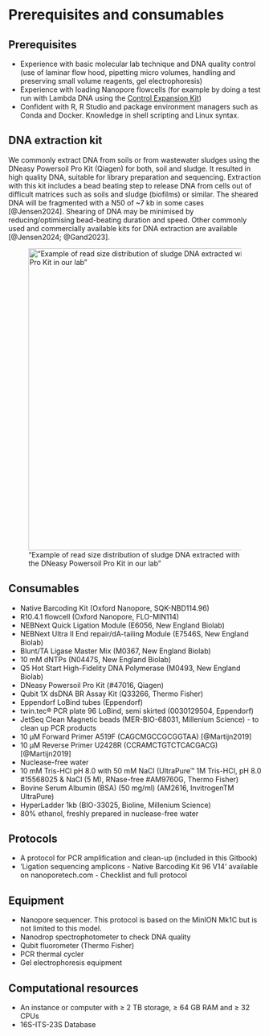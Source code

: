 # Prerequisites and consumables {#prerequisites}

## Prerequisites  
 - Experience with basic molecular lab technique and DNA quality control (use of laminar flow hood, pipetting micro volumes, handling and preserving small volume reagents, gel electrophoresis)
 - Experience with loading Nanopore flowcells (for example by doing a test run with Lambda DNA using the [Control Expansion Kit](https://store.nanoporetech.com/control-expansion.html))  
 - Confident with R, R Studio and package environment managers such as Conda and Docker. Knowledge in shell scripting and Linux syntax.

  
## DNA extraction kit  
We commonly extract DNA from soils or from wastewater sludges using the DNeasy Powersoil Pro Kit (Qiagen) for both, soil and sludge. It resulted in high quality DNA, suitable for library preparation and sequencing. Extraction with this kit includes a bead beating step to release DNA from cells out of difficult matrices such as soils and sludge (biofilms) or similar. The sheared DNA will be fragmented with a N50 of ~7 kb in some cases [@Jensen2024]. Shearing of DNA may be minimised by reducing/optimising bead-beating duration and speed. Other commonly used and commercially available kits for DNA extraction are available [@Jensen2024; @Gand2023].  
  
  
!["Example of read size distribution of sludge DNA extracted with the DNeasy Powersoil Pro Kit in our lab"](./img/readsize.png){width="600"}
  
## Consumables   
 - Native Barcoding Kit (Oxford Nanopore, SQK-NBD114.96)  
 - R10.4.1 flowcell (Oxford Nanopore, FLO-MIN114)  
 - NEBNext Quick Ligation Module (E6056, New England Biolab)
 - NEBNext Ultra II End repair/dA-tailing Module (E7546S, New England Biolab) 
 - Blunt/TA Ligase Master Mix (M0367, New England Biolab)
 - 10 mM dNTPs (N0447S, New England Biolab)
 - Q5 Hot Start High-Fidelity DNA Polymerase (M0493, New England Biolab)
 - DNeasy Powersoil Pro Kit (#47016, Qiagen)
 - Qubit 1X dsDNA BR Assay Kit (Q33266, Thermo Fisher)
 - Eppendorf LoBind tubes (Eppendorf)
 - twin.tec® PCR plate 96 LoBind, semi skirted (0030129504, Eppendorf)
 - JetSeq Clean Magnetic beads (MER-BIO-68031, Millenium Science) - to clean up PCR products
 - 10 µM Forward Primer A519F (CAGCMGCCGCGGTAA) [@Martijn2019]
 - 10 µM Reverse Primer U2428R (CCRAMCTGTCTCACGACG) [@Martijn2019] 
 - Nuclease-free water
 - 10 mM Tris-HCl pH 8.0 with 50 mM NaCl (UltraPure™ 1M Tris-HCI, pH 8.0 #15568025 & NaCl (5 M), RNase-free #AM9760G, Thermo Fisher)
 - Bovine Serum Albumin (BSA) (50 mg/ml) (AM2616, InvitrogenTM UltraPure)
 - HyperLadder 1kb (BIO-33025, Bioline, Millenium Science)
 - 80% ethanol, freshly prepared in nuclease-free water 
 
   
## Protocols   
 - A protocol for PCR amplification and clean-up (included in this Gitbook)
 - 'Ligation sequencing amplicons - Native Barcoding Kit 96 V14' available on nanoporetech.com  - Checklist and full protocol
 
## Equipment  
 - Nanopore sequencer. This protocol is based on the MinION Mk1C but is not limited to this model. 
 - Nanodrop spectrophotometer to check DNA quality
 - Qubit fluorometer (Thermo Fisher)
 - PCR thermal cycler
 - Gel electrophoresis equipment
  
## Computational resources
 - An instance or computer with ≥ 2 TB storage, ≥ 64 GB RAM and ≥ 32 CPUs
 - 16S-ITS-23S Database  
 
 



  
